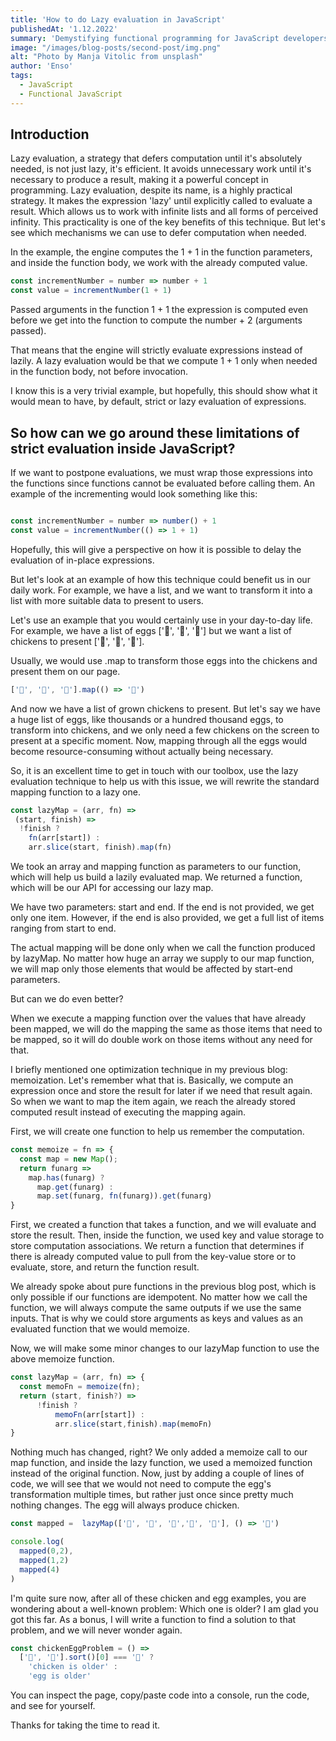```yaml
---
title: 'How to do Lazy evaluation in JavaScript'
publishedAt: '1.12.2022'
summary: 'Demystifying functional programming for JavaScript developers. second post in series. In this one, we will be exploring the concept of lazy evaluation'
image: "/images/blog-posts/second-post/img.png"
alt: "Photo by Manja Vitolic from unsplash"
author: 'Enso'
tags:
  - JavaScript
  - Functional JavaScript
---
```



<H2>
Introduction
</H2>

Lazy evaluation, a strategy that defers computation until it's absolutely needed, is not just lazy, it's efficient. It avoids unnecessary work until it's necessary to produce a result, making it a powerful concept in programming.
Lazy evaluation, despite its name, is a highly practical strategy. It makes the expression 'lazy' until explicitly called to evaluate a result. Which allows us to work with infinite lists and all forms of perceived infinity. This practicality is one of the key benefits of this technique.
But let's see which mechanisms we can use to defer computation when needed.

In the example, the engine computes the 1 + 1 in the function parameters, and inside the function body, we work with the already computed value.

```js
const incrementNumber = number => number + 1
const value = incrementNumber(1 + 1)
```

Passed arguments in the function 1 + 1 the expression is computed even before we get into the function to compute the number + 2 (arguments passed).

That means that the engine will strictly evaluate expressions instead of lazily. A lazy evaluation would be that we compute 1 + 1 only when needed in the function body, not before invocation.

I know this is a very trivial example, but hopefully, this should show what it would mean to have, by default, strict or lazy evaluation of expressions.


<H2>
    So how can we go around these limitations of strict evaluation inside JavaScript?
</H2>

If we want to postpone evaluations, we must wrap those expressions into the functions since functions cannot be evaluated before calling them.
An example of the incrementing would look something like this:

```js

const incrementNumber = number => number() + 1
const value = incrementNumber(() => 1 + 1)
```

Hopefully, this will give a perspective on how it is possible to delay the evaluation of in-place expressions.

But let's look at an example of how this technique could benefit us in our daily work. For example, we have a list, and we want to transform it into a list with more suitable data to present to users.

Let's use an example that you would certainly use in your day-to-day life. For example, we have a list of eggs ['🥚', '🥚', '🥚'] but we want a list of chickens to present ['🐓', '🐓', '🐓'].


Usually, we would use .map to transform those eggs into the chickens and present them on our page.

```js
['🥚', '🥚', '🥚'].map(() => '🐓')
```
And now we have a list of grown chickens to present.
But let's say we have a huge list of eggs, like thousands or a hundred thousand eggs, to transform into chickens, and we only need a few chickens on the screen to present at a specific moment. Now, mapping through all the eggs would become resource-consuming without actually being necessary.

So, it is an excellent time to get in touch with our toolbox, use the lazy evaluation technique to help us with this issue,
we will rewrite the standard mapping function to a lazy one.

```js
const lazyMap = (arr, fn) =>
 (start, finish) =>
  !finish ?
    fn(arr[start]) :
    arr.slice(start, finish).map(fn)
```
We took an array and mapping function as parameters to our function, which will help us build a lazily evaluated map. We returned a function, which will be our API for accessing our lazy map.

We have two parameters: start and end. If the end is not provided, we get only one item. However, if the end is also provided, we get a full list of items ranging from start to end.

The actual mapping will be done only when we call the function produced by lazyMap. No matter how huge an array we supply to our map function, we will map only those elements that would be affected by start-end parameters.

But can we do even better?

When we execute a mapping function over the values that have already been mapped, we will do the mapping the same as those items that need to be mapped, so it will do double work on those items without any need for that.


I briefly mentioned one optimization technique in my previous blog: memoization. Let's remember what that is. Basically, we compute an expression once and store the result for later if we need that result again. So when we want to map the item again, we reach the already stored computed result instead of executing the mapping again.

First, we will create one function to help us remember the computation.

```js
const memoize = fn => {
  const map = new Map();
  return funarg =>
    map.has(funarg) ?
      map.get(funarg) :
      map.set(funarg, fn(funarg)).get(funarg)
}

```


First, we created a function that takes a function, and we will evaluate and store the result. Then, inside the function, we used key and value storage to store computation associations. We return a function that determines if there is already computed value to pull from the key-value store or to evaluate, store, and return the function result.

We already spoke about pure functions in the previous blog post, which is only possible if our functions are idempotent. No matter how we call the function, we will always compute the same outputs if we use the same inputs. That is why we could store arguments as keys and values as an evaluated function that we would memoize.

Now, we will make some minor changes to our lazyMap function to use the above memoize function.


```js
const lazyMap = (arr, fn) => {
  const memoFn = memoize(fn);
  return (start, finish?) =>
      !finish ?
          memoFn(arr[start]) :
          arr.slice(start,finish).map(memoFn)
}
```

Nothing much has changed, right? We only added a memoize call to our map function, and inside the lazy function, we used a memoized function instead of the original function. Now, just by adding a couple of lines of code, we will see that we would not need to compute the egg's transformation multiple times, but rather just once since pretty much nothing changes. The egg will always produce chicken.

```js
const mapped =  lazyMap(['🥚', '🥚', '🥚','🥚', '🥚'], () => '🐓')

console.log(
  mapped(0,2),
  mapped(1,2)
  mapped(4)
)
```
I'm quite sure now, after all of these chicken and egg examples, you are wondering about a well-known problem: Which one is older? I am glad you got this far. As a bonus, I will write a function to find a solution to that problem, and we will never wonder again.


```js
const chickenEggProblem = () =>
  ['🐓', '🥚'].sort()[0] === '🐓' ?
    'chicken is older' :
    'egg is older'
```

You can inspect the page, copy/paste code into a console, run the code, and see for yourself.

Thanks for taking the time to read it.


